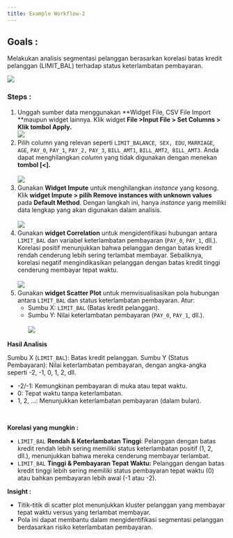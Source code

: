 ```yaml
---
title: Example Workflow-2
---
```


## **Goals :**

Melakukan analisis segmentasi pelanggan berasarkan korelasi batas kredit pelanggan (LIMIT\_BAL) terhadap status keterlambatan pembayaran.

![](/img/Workflow/Workflow-2/EX2-1.png)

### Steps :

1. Unggah sumber data menggunakan **Widget File, CSV File Import **maupun widget lainnya. Klik widget **File >Input File > Set Columns > Klik tombol Apply.**\
   ![](/img/Workflow/Workflow-2/EX2-2.png)
2. Pilih column yang relevan seperti `LIMIT_BALANCE`,` SEX, EDU`, `MARRIAGE`, `AGE`, `PAY_0`, `PAY_1`, `PAY_2,` `PAY_3`, `BILL_AMT1`, `BILL_AMT2`,` BILL_AMT3`. Anda dapat menghilangkan *column* yang tidak digunakan dengan menekan **tombol \[\<].**\
   \
   ![](/img/Workflow/Workflow-2/EX2-3.png)
3. Gunakan **Widget Impute** untuk menghilangkan *instance* yang kosong. Klik **widget Impute > pilih Remove instances with unknown values** pada **Default Method**. Dengan langkah ini, hanya *instance* yang memiliki data lengkap yang akan digunakan dalam analisis.\
   \
   ![](/img/Workflow/Workflow-2/EX2-4.png)
4. Gunakan **widget Correlation** untuk mengidentifikasi hubungan antara `LIMIT_BAL` dan variabel keterlambatan pembayaran (`PAY_0`, `PAY_1`, dll.). Korelasi positif menunjukkan bahwa pelanggan dengan batas kredit rendah cenderung lebih sering terlambat membayar. Sebaliknya, korelasi negatif mengindikasikan pelanggan dengan batas kredit tinggi cenderung membayar tepat waktu.\
   \
   ![](/img/Workflow/Workflow-2/EX2-5.png)
5. Gunakan **widget Scatter Plot** untuk memvisualisasikan pola hubungan antara `LIMIT_BAL` dan status keterlambatan pembayaran. Atur:
   * Sumbu X: `LIMIT_BAL` (Batas kredit pelanggan).
   * Sumbu Y: Nilai keterlambatan pembayaran (`PAY_0`, `PAY_1`, dll.).\
     \
     ![](/img/Workflow/Workflow-2/EX2-6.png)

**Hasil Analisis**

Sumbu X (`LIMIT_BAL`): Batas kredit pelanggan.
Sumbu Y (Status Pembayaran): Nilai keterlambatan pembayaran, dengan angka-angka seperti -2, -1, 0, 1, 2, dll.

* -2/-1: Kemungkinan pembayaran di muka atau tepat waktu.
* 0: Tepat waktu tanpa keterlambatan.
* 1, 2, ...: Menunjukkan keterlambatan pembayaran (dalam bulan).

 

**Korelasi yang mungkin :**

* `LIMIT_BAL` **Rendah & Keterlambatan Tinggi**:  Pelanggan dengan batas kredit rendah lebih sering memiliki status keterlambatan positif (1, 2, dll.), menunjukkan bahwa mereka cenderung membayar terlambat.
* `LIMIT_BAL` **Tinggi & Pembayaran Tepat Waktu:** Pelanggan dengan batas kredit tinggi lebih sering memiliki status pembayaran tepat waktu (0) atau bahkan pembayaran lebih awal (-1 atau -2).

**Insight :**

* Titik-titik di scatter plot menunjukkan kluster pelanggan yang membayar tepat waktu versus yang terlambat membayar.
* Pola ini dapat membantu dalam mengidentifikasi segmentasi pelanggan berdasarkan risiko keterlambatan pembayaran.
